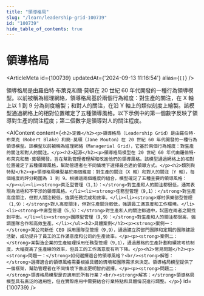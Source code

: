 ```yaml
---
title: "領導格局"
slug: "/learn/leadership-grid-100739"
id: "100739"
hide_table_of_contents: true
---
```



# 領導格局

<ArticleMeta id={100739} updatedAt={'2024-09-13 11:16:54'} alias={`[]`} />
<div className='border-solid border-b border-t-0 my-4 border-[var(--ifm-color-gray-300)]' />

領導格局是由羅伯特·布萊克和簡·莫頓在 20 世紀 60 年代開發的一種行為領導模型。以前被稱為經理網絡，領導格局基於兩個行為維度：對生產的關注，在 X 軸上以 1 到 9 分為刻度繪製；和對人的關注，在沿 Y 軸上的類似刻度上繪製。該模型通過網格上的相對位置確定了五種領導風格。以下示例中的第一個數字反映了領導對生產的關注程度；第二個數字是領導對人的關注程度。

<AIContent content={`<h2>定義</h2><p>領導格局（Leadership Grid）是由羅伯特·布萊克（Robert Blake）和簡·莫頓（Jane Mouton）在 20 世紀 60 年代開發的一種行為領導模型。該模型以前被稱為經理網絡（Managerial Grid），它基於兩個行為維度：對生產的關注和對人的關注。</p><h2>起源</h2><p>領導格局模型在 20 世紀 60 年代由羅伯特·布萊克和簡·莫頓開發，旨在幫助管理者理解和改進他們的領導風格。該模型通過網格上的相對位置確定了五種領導風格，幫助管理者在不同情境下選擇最合適的領導方式。</p><h2>類別與特點</h2><p>領導格局模型基於兩個維度：對生產的關注（X 軸）和對人的關注（Y 軸），每個維度的評分範圍為 1 到 9。根據這兩個維度的組合，模型確定了五種主要的領導風格：</p><ul><li><strong>貧乏型管理（1,1）：</strong>對生產和人的關注都很低，通常表現為消極和不干涉的領導風格。</li><li><strong>任務型管理（9,1）：</strong>對生產高度關注，但對人關注較低，強調任務完成和效率。</li><li><strong>鄉村俱樂部型管理（1,9）：</strong>對人高度關注，但對生產關注較低，強調員工滿意度和工作環境。</li><li><strong>中庸型管理（5,5）：</strong>對生產和人的關注都適中，試圖在兩者之間找到平衡。</li><li><strong>團隊型管理（9,9）：</strong>對生產和人的關注都很高，強調團隊合作和高效生產。</li></ul><h2>具體案例</h2><p><strong>案例一：</strong>某公司新任 CEO 採用團隊型管理（9,9），通過建立跨部門團隊和定期的團隊建設活動，成功提升了員工的工作滿意度和公司的生產效率。</p><p><strong>案例二：</strong>某製造企業的生產經理採用任務型管理（9,1），通過嚴格的生產計劃和績效考核制度，大幅提高了生產線的效率，但員工的工作滿意度有所下降。</p><h2>常見問題</h2><p><strong>問題一：</strong>如何選擇適合的領導風格？<br/><strong>解答：</strong>選擇適合的領導風格需要根據具體的情境和團隊需求來決定。領導格局模型提供了一個框架，幫助管理者在不同情境下做出更明智的選擇。</p><p><strong>問題二：</strong>領導格局模型是否適用於所有行業？<br/><strong>解答：</strong>領導格局模型具有廣泛的適用性，但在實際應用中需要結合行業特點和具體情況進行調整。</p>`} id={100739} />
